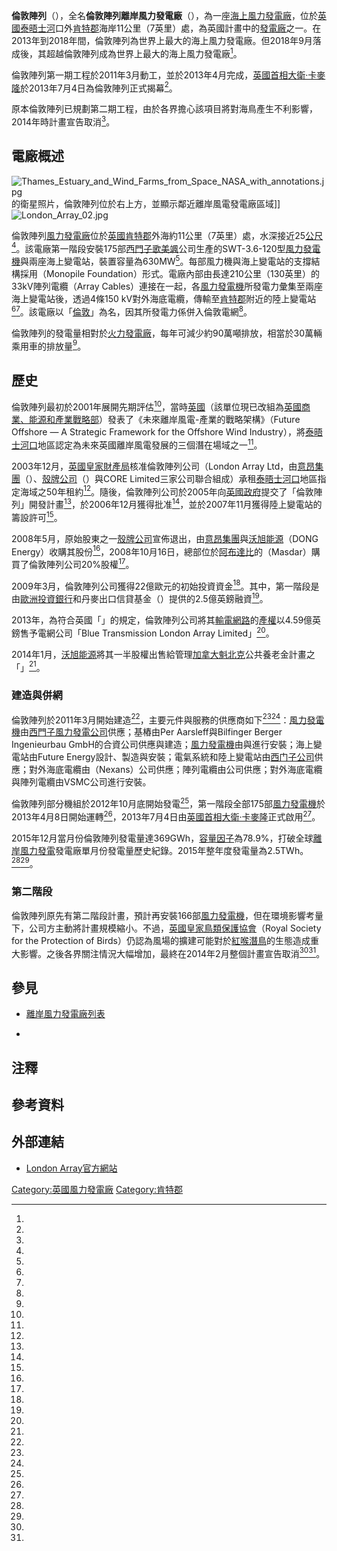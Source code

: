 {{NoteTA
|G1=UK Places
|1=zh-tw:離岸風電;zh-hk:海上風電;zh-cn:海上风电;
|2=zh-tw:離岸風力發電;zh-hk:海上風力發電;zh-cn:海上风力发电;
}}
{{Infobox power station 
| name                = London Array<br/>倫敦陣列
| official_name       = London Array Offshore Wind Farm
| image               = London_Array_from_Air_2019.jpg
| image_caption       = 由飛機上鳥瞰倫敦陣列（攝於2019年）
| location_map        = England
| location_map_width  = 300px
| location_map_text   = 倫敦陣列海上風力發電廠的位置。             
| lat_d               = 51
| lat_m               = 38
| lat_NS              = N
| long_d              = 01
| long_m              = 29
| long_EW             = E
| coordinates_type    = type:landmark
| coordinates_display = inline,title
| country             = {{UK}}
| locale              = [[肯特郡|肯特郡]]{{Link-en|北方沿海|North Foreland}}外11公里（7英里）
| status              = 使用中
| construction_began  = 2011年3月
| commissioned        = 2013年4月8日
| cost                = 18億[[英鎊|英鎊]]
| owner               = [[意昂集團|意昂集團]]（30%）<br>{{le|魁北克儲蓄投資集團|Caisse de dépôt et placement du Québec}}（25%）<br>[[沃旭能源|沃旭能源]]（25%）<br>{{le|馬斯達爾|Masdar}}（20%）<ref name="london_array_intro"/>
| operator            = 倫敦陣列有限公司（London Array Limited）
| wind_farm_type      = [[離岸風力發電|離岸風力發電]]
| wind_offshore_distance = 11[[公里|公里]]<ref name="london_array_brochure"/>
| wind_hub_height        = 87[[公尺|公尺]]<ref name="london_array_brochure"/>
| wind_rotor_diameter    = 120[[公尺|公尺]]<ref name="london_array_brochure"/>
| ps_units_operational   = 175部<ref name="london_array_brochure"/>
| ps_units_manu_model    = {{ESP}}[[西門子歌美颯|西門子歌美颯]]公司製SWT-3.6-120型3.6MW風力發電機<ref name="london_array_brochure"/>
| installed_capacity     = 630MW<ref name="london_array_brochure"/>
| wind_site_area         = 122[[平方公里|平方公里]]<ref name="london_array_brochure"/>
| website = [http://www.londonarray.com/ www.londonarray.com]
}}

'''倫敦陣列'''（{{Lang-en|London Array}}），全名'''倫敦陣列離岸風力發電廠'''（{{lang|en|London Array Offshore Wind Farm}}），為一座[[離岸風力發電|海上]][[風力發電廠|風力發電廠]]，位於[[英國|英國]][[泰晤士河|泰晤士河]]口外[[肯特郡|肯特郡]]海岸11公里（7英里）處，為英國{{le|第二輪離岸風電|Round 2 offshore wind farm}}計畫中的[[發電廠|發電廠]]之一。在2013年到2018年間，倫敦陣列為世界上最大的海上風力發電廠。但2018年9月{{le|沃爾尼風力發電廠|Walney Wind Farm#Walney Extension|沃爾尼增建風力發電廠}}落成後，其超越倫敦陣列成為世界上最大的海上風力發電廠<ref name="offshoreWIND.biz_180831"/>。

倫敦陣列第一期工程於2011年3月動工，並於2013年4月完成，[[英國首相|英國首相]][[大衛·卡麥隆|大衛·卡麥隆]]於2013年7月4日為倫敦陣列正式揭幕<ref name="the_guardian_130704"/>。

原本倫敦陣列已規劃第二期工程，由於各界擔心該項目將對海鳥產生不利影響，2014年時計畫宣告取消<ref name="telegraph_140219"/>。

== 電廠概述 ==

[[File:Thames_Estuary_and_Wind_Farms_from_Space_NASA_with_annotations.jpg|thumb]]的衛星照片，倫敦陣列位於右上方，並顯示鄰近離岸風電發電廠區域]]
[[File:London_Array_02.jpg|thumb]]

倫敦陣列[[風力發電廠|風力發電廠]]位於[[英國|英國]][[肯特郡|肯特郡]]{{le|北方沿海|North Foreland}}外海約11公里（7英里）處，水深接近25[[公尺|公尺]]<ref name="4coffshore"/>。該電廠第一階段安裝175部[[西門子歌美颯|西門子歌美颯]]公司生產的SWT-3.6-120型[[風力發電機|風力發電機]]與兩座海上變電站，裝置容量為630MW<ref name="the_engineer_120625"/>。每部風力機與海上變電站的支撐結構採用{{le|單樁基礎|monopile foundation}}（Monopile Foundation）形式。電廠內部由長達210公里（130英里）的33kV陣列電纜（Array Cables）連接在一起，各[[風力發電機|風力發電機]]所發電力彙集至兩座海上變電站後，透過4條150 kV對外海底電纜，傳輸至[[肯特郡|肯特郡]]{{Link-en|北方沿海|North Foreland}}附近的陸上變電站<ref name="the_engineer_120625"/><ref name="OFGEM"/>。該電廠以「[[倫敦|倫敦]]」為名，因其所發電力係併入倫敦電網<ref name="Gigaom_130708"/>。

倫敦陣列的發電量相對於[[火力發電廠|火力發電廠]]，每年可減少約90萬噸[[CO2|{{CO2}}]]排放，相當於30萬輛乘用車的排放量<ref name="marine_link_130705"/>。

== 歷史 ==

倫敦陣列最初於2001年展開先期評估<ref name="london_array_brochure"/>，當時[[英國|英國]]{{le|貿易及工業部|Department of Trade and Industry (United Kingdom)}}（該單位現已改組為[[英國商業、能源和產業戰略部|英國商業、能源和產業戰略部]]）發表了《未來離岸風電-產業的戰略架構》（Future Offshore — A Strategic Framework for the Offshore Wind Industry），將[[泰晤士河口|泰晤士河口]]地區認定為未來英國離岸風電發展的三個潛在場域之一<ref name="DTI_2002"/>。

2003年12月，[[英國皇家財產局|英國皇家財產局]]核准倫敦陣列公司（London Array Ltd，由[[意昂集團|意昂集團]]（{{le|E.ON UK}}）、[[殼牌公司|殼牌公司]]（{{le|Shell WindEnergy|Shell WindEnergy Inc.}}）與CORE Limited三家公司聯合組成）承租[[泰晤士河口|泰晤士河口]]地區指定海域之50年租約<ref name="BBC_050607"/>{{Efn|name="皇家財產局"}}。隨後，倫敦陣列公司於2005年向[[英國政府|英國政府]]提交了「倫敦陣列」開發計畫<ref name="london_array_es"/>，於2006年12月獲得批准<ref name="BBC_061218"/>，並於2007年11月獲得陸上變電站的籌設許可<ref name="EON"/>。

2008年5月，原始股東之一[[殼牌公司|殼牌公司]]宣佈退出，由[[意昂集團|意昂集團]]與[[沃旭能源|沃旭能源]]（DONG Energy）收購其股份<ref name="FT_080501"/>，2008年10月16日，總部位於[[阿布達比|阿布達比]]的{{le|馬斯達爾| Masdar }}（Masdar）購買了倫敦陣列公司20%股權<ref name="the_guardian_081017"/>。

2009年3月，倫敦陣列公司獲得22億歐元的初始投資資金<ref name="the_guardian_090512"/>。其中，第一階段是由[[歐洲投資銀行|歐洲投資銀行]]和丹麥出口信貸基金（{{Lang-da|Eksport Kredit Fonden}}）提供的2.5億英鎊融資<ref name="ingdong"/>。

2013年，為符合英國「{{le|天然氣暨電力市場管制局|Office of Gas and Electricity Markets}}」的規定，倫敦陣列公司將其[[輸電網路|輸電網路]]的[[產權|產權]]以4.59億英鎊售予電網公司「Blue Transmission London Array Limited」<ref name="Dong_Energy"/>。

2014年1月，[[沃旭能源|沃旭能源]]將其一半股權出售給管理[[加拿大|加拿大]][[魁北克|魁北克]]公共養老金計畫之「{{le|魁北克儲蓄投資集團|Caisse de dépôt et placement du Québec}}」<ref name="utilityweek"/>。

=== 建造與併網 ===

倫敦陣列於2011年3月開始建造<ref name="london_array_milestones"/>，主要元件與服務的供應商如下<ref name="siemens"/><ref name="upstream_141209"/>：[[風力發電機|風力發電機]]由[[西門子歌美颯|西門子風力發電公司]]供應；基樁由Per Aarsleff與Bilfinger Berger Ingenieurbau GmbH的合資公司供應與建造；[[風力發電機|風力發電機]]由{{le|MPI Offshore|TIV MPI Resolution}}與{{le|A2SEA}}進行安裝；海上變電站由Future Energy設計、製造與安裝；電氣系統和陸上變電站由[[西门子公司|西门子公司]]供應；對外海底電纜由{{le|耐克森|Nexans}}（Nexans）公司供應；陣列電纜由{{le|JDR Cables}}公司供應；對外海底電纜與陣列電纜由VSMC公司進行安裝。

倫敦陣列部分機組於2012年10月底開始發電<ref name="offshore.no_051112"/>，第一階段全部175部[[風力發電機|風力發電機]]於2013年4月8日開始運轉<ref name="renewableuk"/>，2013年7月4日由[[英國首相|英國首相]][[大衛·卡麥隆|大衛·卡麥隆]]正式啟用<ref name="the_guardian_130704"/>。

2015年12月當月份倫敦陣列發電量達369GWh，[[容量因子|容量因子]]為78.9%，打破全球[[離岸風力發電|離岸風力發電]]發電廠單月份發電量歷史紀錄。2015年整年度發電量為2.5TWh。<ref name="london_array_news"/><ref name="windpowermonthly_160108"/>。

===第二階段===

倫敦陣列原先有第二階段計畫，預計再安裝166部[[風力發電機|風力發電機]]，但在環境影響考量下，公司方主動將計畫規模縮小。不過，[[英國皇家鳥類保護協會|英國皇家鳥類保護協會]]（Royal Society for the Protection of Birds）仍認為風場的擴建可能對於[[紅喉潛鳥|紅喉潛鳥]]的生態造成重大影響。之後各界關注情況大幅增加，最終在2014年2月整個計畫宣告取消<ref name="BBC_140219"/><ref name="windpoweroffshore_140219"/>。

== 參見 ==

{{portal box|英國|可再生能源|能源|環境}}

* [[離岸風力發電廠列表|離岸風力發電廠列表]]

* {{Link-en|英國離岸風力發電廠列表|List of offshore wind farms in the United Kingdom}} {{En}}

== 注釋 ==

{{notelist|

{{Efn|name="皇家財產局"|英國12海里[[領海|領海]]內絕大部分區域均為英國皇室財產，[[英國皇家財產局|皇家財產局]]代表[[英國君主|英國君主]]，可將海域出租以獲取租金<ref name="the_crown_estate"/>。}}

}}

== 參考資料 ==

{{Reflist|2|refs=

<ref name="4coffshore">{{cite web | url=https://www.4coffshore.com/windfarms/london-array-phase-1-united-kingdom-uk14.html | title=London Array Offshore Wind Farm | publisher=4coffshore | accessdate=2020-02-26 | language=en | archive-url=https://web.archive.org/web/20190417161853/https://www.4coffshore.com/windfarms/london-array-phase-1-united-kingdom-uk14.html | archive-date=2019-04-17 | dead-url=no }}</ref>

<ref name="BBC_050607">{{cite web | url=http://news.bbc.co.uk/2/hi/uk_news/england/london/4617275.stm | title=Plan for massive Thames wind farm | publisher=[[英國廣播公司新聞|英國廣播公司新聞]] | date=2005-06-07 | accessdate=2020-02-26 | language=en | archive-url=https://web.archive.org/web/20200227020912/http://news.bbc.co.uk/2/hi/uk_news/england/london/4617275.stm | archive-date=2020-02-27 | dead-url=no }}</ref>

<ref name="BBC_061218">{{cite web | url=http://news.bbc.co.uk/2/hi/uk_news/england/kent/6188133.stm | title=Offshore wind farms get go-ahead | publisher=[[英國廣播公司新聞|英國廣播公司新聞]] | date=2006-12-18 | accessdate=2020-02-26 | language=en | archive-url=https://web.archive.org/web/20200227020911/http://news.bbc.co.uk/2/hi/uk_news/england/kent/6188133.stm | archive-date=2020-02-27 | dead-url=no }}</ref>

<ref name="BBC_140219">{{cite web | url=https://www.bbc.com/news/uk-england-26258271 | title=Sea bird halts London Array wind farm expansion | publisher=[[英國廣播公司新聞|英國廣播公司新聞]] | date=2014-02-19 | accessdate=2020-02-26 | language=en | archive-url=https://web.archive.org/web/20180121012101/http://www.bbc.com/news/uk-england-26258271 | archive-date=2018-01-21 | dead-url=no }}</ref>

<ref name="Dong_Energy">{{citation| url = http://www.dongenergy.co.uk/en/News/company_announcements/Pages/SER_details_page.aspx?omxid=707214| title = Disposal of transmission assets at London Array, the world's largest offshore wind farm| publisher = Dong Energy| type = press release| date = 10 September 2013| access-date = 11 May 2014| archive-url = https://archive.is/20140511182002/http://www.dongenergy.co.uk/en/News/company_announcements/Pages/SER_details_page.aspx?omxid=707214| archive-date = 2014-05-11| language = en| dead-url = no}}</ref>

<ref name="DTI_2002">{{citation |archiveurl=https://web.archive.org/web/20140216205926/http://webarchive.nationalarchives.gov.uk/20100609095923/http%3A//www.berr.gov.uk/files/file22791.pdf |archivedate=2014-02-16 |title=Future Offshore  -A Strategic Framework for the Offshore Wind Industry |url=http://www.berr.gov.uk/files/file22791.pdf |publisher=Department of Trade and Industry |date=Nov 2002 |at=p.9; table 2.2, p.26; 4.3.3, pp.41-43; table 4.1, p41; fig.4.1, p.42 |language=en |accessdate=2020-02-27 |dead-url=yes }}</ref>

<ref name="EON">{{citation | date = 7 November 2007 | title = London Array welcomes latest government permissions | type = press release | url = http://pressreleases.eon-uk.com/blogs/eonukpressreleases/archive/2007/11/07/1145.aspx | access-date = 11 May 2014 | archive-url = https://web.archive.org/web/20140512221123/http://pressreleases.eon-uk.com/blogs/eonukpressreleases/archive/2007/11/07/1145.aspx | archive-date = 2014-05-12 | language = en | dead-url = yes }}</ref>

<ref name="FT_080501">{{cite web | url=https://www.ft.com/content/e2a5b99c-16ea-11dd-bbfc-0000779fd2ac | title=Shell pulls out of key wind power project | publisher=[[金融時報|金融時報]] | date=2008-05-01 | accessdate=2020-02-26 | language=en | archive-url=https://web.archive.org/web/20200227020911/https://www.ft.com/content/e2a5b99c-16ea-11dd-bbfc-0000779fd2ac | archive-date=2020-02-27 | dead-url=no }}</ref>

<ref name="Gigaom_130708">{{cite web | url=https://gigaom.com/2013/07/08/the-massive-london-array-offshore-wind-farm-is-finally-done-and-its-awesome/ | title=The massive London Array offshore wind farm is finally done and it’s awesome | publisher=Gigaom | date=2013-07-08 | accessdate=2020-02-26 | language=en | archive-url=https://web.archive.org/web/20151222061100/https://gigaom.com/2013/07/08/the-massive-london-array-offshore-wind-farm-is-finally-done-and-its-awesome/ | archive-date=2015-12-22 | dead-url=no }}</ref>

<ref name="ingdong">{{citation| first = Jensen| last = Mette Buck| url = http://ing.dk/artikel/109499-dong-laaner-22-milliarder-kroner-til-britisk-vindmoelleeventyr| title = Dong låner 2,2 milliarder kroner til britisk vindmølleeventyr| publisher = Ingeniøren (ing.dk)| date = 9 June 2010| access-date = 9 June 2010| archive-url = https://web.archive.org/web/20120111191724/http://ing.dk/artikel/109499-dong-laaner-22-milliarder-kroner-til-britisk-vindmoelleeventyr| archive-date = 2012-01-11| language = da| dead-url = no}}</ref>

<ref name="offshoreWIND.biz_180831">{{cite web | url=https://www.offshorewind.biz/2018/08/31/walney-extension-ready-to-take-over-london-arrays-title/ | title=Walney Extension Ready to Take Over London Array’s Title | publisher=offshoreWIND.biz | date=2018-08-31 | accessdate=2020-02-26 | language=en | archive-url=https://web.archive.org/web/20200227020911/https://www.offshorewind.biz/2018/08/31/walney-extension-ready-to-take-over-london-arrays-title/ | archive-date=2020-02-27 | dead-url=no }}</ref>

<ref name="OFGEM">{{cite web | url=https://www.ofgem.gov.uk/ofgem-publications/51003/london-array-pim.pdf | title=London Array (Phase 1) Offshore Transmission Assets | publisher={{le|天然氣暨電力市場管制局|Office of Gas and Electricity Markets}} | date=2010-11-17 | accessdate=2020-02-26 | language=en | archive-url=https://web.archive.org/web/20131212224202/https://www.ofgem.gov.uk/ofgem-publications/51003/london-array-pim.pdf | archive-date=2013-12-12 | dead-url=no }}</ref>

<ref name="london_array_brochure">{{cite web | url=http://www.londonarray.com/downloads/london_array_brochure.pdf | title=London Array - The world’s largest offshore wind farm | publisher=London Array | date=2013-04-18 | accessdate=2020-02-26 | language=en | archive-url=https://web.archive.org/web/20110920071946/http://www.londonarray.com/downloads/london_array_brochure.pdf | archive-date=2011-09-20 | dead-url=yes }}</ref>

<ref name="london_array_es">{{cite web | url=http://www.londonarray.com/downloads/Non-technical-summary.pdf | title=London Array Environmental Statement | publisher=London Array | date=2005-05-27 | accessdate=2020-02-26 | language=en | archive-url=https://web.archive.org/web/20130526202205/http://www.londonarray.com/downloads/Non-technical-summary.pdf | archive-date=2013-05-26 | dead-url=yes }}</ref>

<ref name="london_array_intro">{{cite web | url=http://www.londonarray.com/ | title=Who’s behind London Array? | publisher=London Array | accessdate=2020-02-26 | language=en | archive-url=https://web.archive.org/web/20200213142421/https://www.londonarray.com/ | archive-date=2020-02-13 | dead-url=no }}</ref>

<ref name="london_array_milestones">{{cite web | url=http://www.londonarray.com/the-project-3/construction-milestones/ | title=Construction Milestones | publisher=London Array | accessdate=2020-02-26 | language=en | archive-url=https://web.archive.org/web/20200213184234/https://www.londonarray.com/the-project-3/construction-milestones/ | archive-date=2020-02-13 | dead-url=yes }}</ref>

<ref name="london_array_news">{{cite web | url=http://www.londonarray.com/project/renewable-energy-record-achieved-at-london-array/ | title=Renewable Energy Record Achieved at London Array | publisher=London Array | accessdate=2020-02-26 | language=en | archive-url=https://web.archive.org/web/20160901094418/http://www.londonarray.com/project/renewable-energy-record-achieved-at-london-array/ | archive-date=2016-09-01 | dead-url=yes }}</ref>

<ref name="marine_link_130705">{{cite web | url=http://www.marinelink.com/news/inaugurated-offshore356334.aspx | title=London Array Offshore Windfarm Inaugurated | publisher=Marine Link | accessdate=2020-02-26 | language=en | archive-url=https://web.archive.org/web/20130710015941/http://www.marinelink.com/news/inaugurated-offshore356334.aspx | archive-date=2013-07-10 | dead-url=no }}</ref>

<ref name="offshore.no_051112">{{cite news | work = Offshore.no International | publisher = Offshore Media Group | title = First power from London Array | url = http://www.offshore.no/international/article/First_power_from_London_Array | first = John | last = Bradbury | date = 5 November 2012 | access-date = 5 November 2012 | archive-url = https://web.archive.org/web/20130718201051/http://www.offshore.no/international/article/First_power_from_London_Array | archive-date = 2013-07-18 | language = en | dead-url = no }}</ref>

<ref name="renewableuk">{{Cite press release| title=Hip Hip Array-World's largest offshore wind farm goes fully operational| publisher=RenewableUK| url=http://www.renewableuk.com/en/news/press-releases.cfm/hip-hip-array-world-s-largest-offshore-wind-farm-goes-fully-operational| date=8 April 2013| work=www.renewableuk.com| archiveurl=https://web.archive.org/web/20130712031607/http://www.renewableuk.com/en/news/press-releases.cfm/hip-hip-array-world-s-largest-offshore-wind-farm-goes-fully-operational| archivedate=2013-07-12| language=en| access-date=2013-07-06| dead-url=no}}</ref>

<ref name="siemens">{{cite press release | title = Siemens to provide 175 wind turbines for the world's largest offshore wind farm London Array | publisher = Siemens AG | date = 19 May 2009 | url = http://www.siemens.com/press/en/pressrelease/?press=/en/pressrelease/2009/renewable_energy/ere200905050.htm | access-date = 30 July 2019 | archive-url = https://web.archive.org/web/20160303190843/http://www.siemens.com/press/en/pressrelease/?press=%2Fen%2Fpressrelease%2F2009%2Frenewable_energy%2Fere200905050.htm | archive-date = 2016-03-03 | language = en | dead-url = no }}</ref>

<ref name="telegraph_140219">{{cite web | url=https://www.telegraph.co.uk/finance/newsbysector/energy/10649631/Offshore-wind-farm-scrapped-due-to-fears-over-birds.html | title=Offshore wind farm scrapped due to fears over birds | publisher=[[每日電訊報|每日電訊報]] | date=2014-02-19 | accessdate=2020-02-26 | language=en | archive-url=https://web.archive.org/web/20200227020910/https://www.telegraph.co.uk/finance/newsbysector/energy/10649631/Offshore-wind-farm-scrapped-due-to-fears-over-birds.html | archive-date=2020-02-27 | dead-url=no }}</ref>

<ref name="the_crown_estate">{{cite web | url=https://www.thecrownestate.co.uk/en-gb/our-places/asset-map/ | title=Our assets | publisher=[[英國皇家財產局|英國皇家財產局]] | accessdate=2020-02-26 | language=en | archive-url=https://web.archive.org/web/20200328214319/https://www.thecrownestate.co.uk/en-gb/our-places/asset-map/ | archive-date=2020-03-28 | dead-url=no }}</ref>

<ref name="the_engineer_120625">{{cite web | url=https://www.theengineer.co.uk/the-big-project-london-array/ | title=The Big Project: London Array | publisher=THE Engineer | date=2012-06-25 | accessdate=2020-02-26 | language=en | archive-url=https://web.archive.org/web/20200227074010/https://www.theengineer.co.uk/the-big-project-london-array/ | archive-date=2020-02-27 | dead-url=no }}</ref>

<ref name="the_guardian_081017">{{cite web | url=https://www.theguardian.com/environment/2008/oct/17/windpower-renewableenergy | title=Abu Dhabi buys 20% of London Array | publisher=[[衛報|衛報]] | date=2008-10-17 | accessdate=2020-02-26 | language=en | archive-url=https://web.archive.org/web/20160304110921/http://www.theguardian.com/environment/2008/oct/17/windpower-renewableenergy | archive-date=2016-03-04 | dead-url=no }}</ref>

<ref name="the_guardian_090512">{{cite web | url=https://www.theguardian.com/business/2009/may/12/wind-farm-electricity-london-array | title=Thames offshore wind farm gets green light from investors | publisher=[[衛報|衛報]] | date=2009-05-12 | accessdate=2020-02-26 | language=en | archive-url=https://web.archive.org/web/20131231000909/http://www.theguardian.com/business/2009/may/12/wind-farm-electricity-london-array | archive-date=2013-12-31 | dead-url=no }}</ref>

<ref name="the_guardian_130704">{{cite web | url=https://www.theguardian.com/environment/2013/jul/04/offshore-windfarm-cameron-london-array | title=World's largest offshore windfarm opened by David Cameron | publisher=[[衛報|衛報]] | date=2013-07-04 | accessdate=2020-02-26 | language=en | archive-url=https://web.archive.org/web/20131211204924/http://www.theguardian.com/environment/2013/jul/04/offshore-windfarm-cameron-london-array | archive-date=2013-12-11 | dead-url=no }}</ref>

<ref name="upstream_141209">{{cite news | title = Trio hand out London Array prizes | newspaper = Upstream Online | publisher = NHST Media Group | url = http://www.upstreamonline.com/live/article201620.ece | date = 14 December 2009 | first = Anthea | last = Pitt | access-date = 1 January 2010 | archive-url = https://web.archive.org/web/20120111142220/http://www.upstreamonline.com/live/article201620.ece | archive-date = 2012-01-11 | language = en | dead-url = no }}{{Subscription required}}</ref>

<ref name="utilityweek">{{citation| url = http://www.utilityweek.co.uk/news/dong-sells-half-of-its-london-array-stake/972632#.U2-586Jyrmg| title = Dong sells half of its London Array stake| date = 31 January 2014| work = www.utilityweek.co.uk| access-date = 11 May 2014| archive-url = https://web.archive.org/web/20160303223622/http://utilityweek.co.uk/news/dong-sells-half-of-its-london-array-stake/972632#.U2-586Jyrmg| archive-date = 2016-03-03| language = en| dead-url = no}}</ref>

<ref name="windpowermonthly_160108">{{cite web | url=https://www.windpowermonthly.com/article/1378756/london-array-breaks-offshore-production-record | title=London Array breaks offshore production record | publisher=Wind Power Monthly | date=2016-01-08 | accessdate=2020-02-26 | language=en | archive-url=https://web.archive.org/web/20200227020912/https://www.windpowermonthly.com/article/1378756/london-array-breaks-offshore-production-record | archive-date=2020-02-27 | dead-url=no }}</ref>

<ref name="windpoweroffshore_140219">{{cite web | url=https://www.windpowermonthly.com/article/1281530/london-array-phase-2-extension-scrapped | title=London Array phase 2 extension scrapped | publisher=Wind Power Offshore | date=2014-02-19 | accessdate=2020-02-26 | language=en | archive-url=https://web.archive.org/web/20200227020912/https://www.windpowermonthly.com/article/1281530/london-array-phase-2-extension-scrapped | archive-date=2020-02-27 | dead-url=no }}</ref>

}}

== 外部連結 ==

{{Commons category|London Array offshore wind farm}}

* {{en}} [http://www.londonarray.com/ London Array官方網站]{{Wayback|url=http://www.londonarray.com/ |date=20130526111428 }}

[[Category:英國風力發電廠|Category:英國風力發電廠]]
[[Category:肯特郡|Category:肯特郡]]